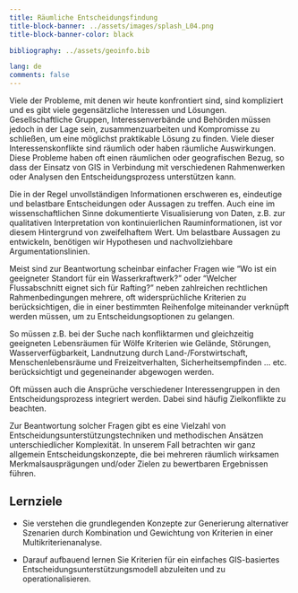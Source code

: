 ```yaml
---
title: Räumliche Entscheidungsfindung 
title-block-banner: ../assets/images/splash_L04.png
title-block-banner-color: black

bibliography: ../assets/geoinfo.bib

lang: de
comments: false
---
```



Viele der Probleme, mit denen wir heute konfrontiert sind, sind kompliziert und es gibt viele gegensätzliche Interessen und Lösungen. Gesellschaftliche Gruppen, Interessenverbände und Behörden müssen jedoch in der Lage sein, zusammenzuarbeiten und Kompromisse zu schließen, um eine möglichst praktikable Lösung zu finden. Viele dieser Interessenskonflikte sind räumlich oder haben räumliche Auswirkungen. Diese Probleme haben oft einen räumlichen oder geografischen Bezug, so dass der Einsatz von GIS in Verbindung mit verschiedenen Rahmenwerken oder Analysen den Entscheidungsprozess unterstützen kann.


Die in der Regel unvollständigen Informationen erschweren es, eindeutige und belastbare Entscheidungen oder Aussagen zu treffen. Auch eine im wissenschaftlichen Sinne dokumentierte Visualisierung von Daten, z.B. zur qualitativen Interpretation von kontinuierlichen Rauminformationen, ist vor diesem Hintergrund von zweifelhaftem Wert. Um belastbare Aussagen zu entwickeln, benötigen wir Hypothesen und nachvollziehbare Argumentationslinien. 

Meist sind zur Beantwortung scheinbar einfacher Fragen wie "Wo ist ein geeigneter Standort für ein Wasserkraftwerk?" oder "Welcher Flussabschnitt eignet sich für Rafting?" neben zahlreichen rechtlichen Rahmenbedingungen mehrere, oft widersprüchliche Kriterien zu berücksichtigen, die in einer bestimmten Reihenfolge miteinander verknüpft werden müssen, um zu Entscheidungsoptionen zu gelangen. 

So müssen z.B. bei der Suche nach konfliktarmen und gleichzeitig geeigneten Lebensräumen für Wölfe Kriterien wie Gelände, Störungen, Wasserverfügbarkeit, Landnutzung durch Land-/Forstwirtschaft, Menschenlebensräume und Freizeitverhalten, Sicherheitsempfinden ... etc. berücksichtigt und gegeneinander abgewogen werden. 

Oft müssen auch die Ansprüche verschiedener Interessengruppen in den Entscheidungsprozess integriert werden. Dabei sind häufig Zielkonflikte zu beachten. 

Zur Beantwortung solcher Fragen gibt es eine Vielzahl von Entscheidungsunterstützungstechniken und methodischen Ansätzen unterschiedlicher Komplexität. In unserem Fall betrachten wir ganz allgemein Entscheidungskonzepte, die bei mehreren räumlich wirksamen Merkmalsausprägungen und/oder Zielen zu bewertbaren Ergebnissen führen.

## Lernziele

-  Sie verstehen die grundlegenden Konzepte zur Generierung alternativer Szenarien durch Kombination und Gewichtung von Kriterien in einer Multikriterienanalyse.

-  Darauf aufbauend lernen Sie Kriterien für ein einfaches GIS-basiertes Entscheidungsunterstützungsmodell abzuleiten und zu operationalisieren.